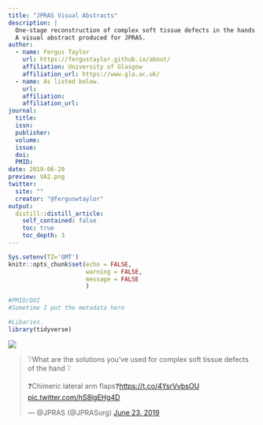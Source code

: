```yaml
---
title: "JPRAS Visual Abstracts"
description: |
  One-stage reconstruction of complex soft tissue defects in the hands using multidigit, chimeric, lateral arm, perforator flaps.
  A visual abstract produced for JPRAS.
author:
  - name: Fergus Taylor 
    url: https://fergustaylor.github.io/about/
    affiliation: University of Glasgow
    affiliation_url: https://www.gla.ac.uk/
  - name: As listed below.
    url: 
    affiliation: 
    affiliation_url: 
journal: 
  title: 
  issn: 
  publisher: 
  volume: 
  issue: 
  doi: 
  PMID: 
date: 2019-06-20
preview: VA2.png
twitter:
  site: ""
  creator: "@ferguswtaylor"
output:
  distill::distill_article:
    self_contained: false
    toc: true
    toc_depth: 3
---
```


```r
Sys.setenv(TZ='GMT')
knitr::opts_chunk$set(echo = FALSE,
                      warning = FALSE,
                      message = FALSE
                      )
```

```r
#PMID/DOI
#Sometime I put the metadata here
```

```r
#Libaries.
library(tidyverse)
```

![](VA2.png)

<blockquote class="twitter-tweet" data-lang="en"><p lang="en" dir="ltr">❔What are the solutions you’ve used for complex soft tissue defects of the hand ❔<br><br>❓Chimeric lateral arm flaps❓<a href="https://t.co/4YsrVvbsOU">https://t.co/4YsrVvbsOU</a> <a href="https://t.co/hS8lgEHg4D">pic.twitter.com/hS8lgEHg4D</a></p>&mdash; @JPRAS (@JPRASurg) <a href="https://twitter.com/JPRASurg/status/1142759458310893570?ref_src=twsrc%5Etfw">June 23, 2019</a></blockquote>
<script async src="https://platform.twitter.com/widgets.js" charset="utf-8"></script>
